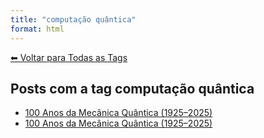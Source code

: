 ```yaml
---
title: "computação quântica"
format: html
---
```


[⬅ Voltar para Todas as Tags](../tags.qmd)

## Posts com a tag **computação quântica**

- [100 Anos da Mecânica Quântica (1925–2025)](/posts/fisica/100-anos-mecanica-quantica.html)
- [100 Anos da Mecânica Quântica (1925–2025)](/posts/fisica/100-anos-mecanica-quantica.html)
